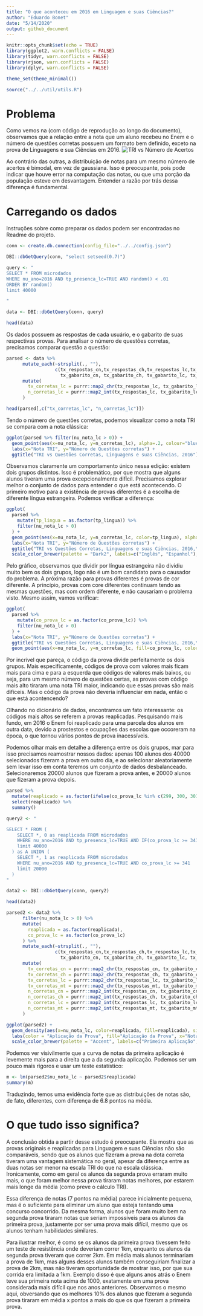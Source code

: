 ---
title: "O que aconteceu em 2016 em Linguagem e suas Ciências?"
author: "Eduardo Bonet"
date: "5/14/2020"
output: github_document
---

```{r setup, include=FALSE}
knitr::opts_chunk$set(echo = TRUE)
library(ggplot2, warn.conflicts = FALSE)
library(tidyr, warn.conflicts = FALSE)
library(rjson, warn.conflicts = FALSE)
library(dplyr, warn.conflicts = FALSE)

theme_set(theme_minimal())

source("../../util/utils.R")

```

# Problema

Como vemos na  (com código de reprodução ao longo do documento), observamos que a relação entre a nota que um aluno recebeu no Enem e o número de questões corretas possuem um formato bem definido, exceto na prova de Linguagens e sua Ciências em 2016. 
![TRI vs Número de Acertos](https://user-images.githubusercontent.com/3444559/83645789-295e5b00-a5b3-11ea-9fd0-aca50169b106.png)


Ao contrário das outras, a distribuição de notas para um mesmo número de acertos é bimodal, em vez de gaussiana. Isso é preocupante, pois pode indicar que houve error na computação das notas, ou que uma porção da população esteve em desvantagem. Entender a razão por trás dessa diferença é fundamental.

# Carregando os dados

Instruções sobre como preparar os dados podem ser encontradas no Readme do projeto.

```{r}

conn <- create.db.connection(config_file="../../config.json")

DBI::dbGetQuery(conn, "select setseed(0.7)")

query <- "
SELECT * FROM microdados
WHERE nu_ano=2016 AND tp_presenca_lc=TRUE AND random() < .01
ORDER BY random()
limit 40000

"

data <- DBI::dbGetQuery(conn, query)

head(data)
```

Os dados possuem as respostas de cada usuário, e o gabarito de suas respectivas provas. Para analisar o número de questões corretas, precisamos comparar questão a questão:


```{r}
parsed <- data %>%
      mutate_each(~strsplit(., ""), 
                  c(tx_respostas_cn,tx_respostas_ch,tx_respostas_lc,tx_respostas_mt, 
                    tx_gabarito_cn, tx_gabarito_ch, tx_gabarito_lc, tx_gabarito_mt)) %>%
      mutate(
        tx_corretas_lc = purrr::map2_chr(tx_respostas_lc, tx_gabarito_lc, ~paste0((.x == .y)*1, collapse = "")),
        n_corretas_lc = purrr::map2_int(tx_respostas_lc, tx_gabarito_lc, ~sum((.x == .y)))
      )
```

```{r}
head(parsed[,c("tx_corretas_lc", "n_corretas_lc")])
```

Tendo o número de questões corretas, podemos visualizar como a nota TRI se compara com a nota clássica:

```{r}
ggplot(parsed %>% filter(nu_nota_lc > 0)) +
  geom_point(aes(x=nu_nota_lc, y=n_corretas_lc), alpha=.2, colour="blue") +
  labs(x="Nota TRI", y="Número de Questões corretas") +
  ggtitle("TRI vs Questões Corretas, Linguagens e suas Ciências, 2016")
```

Observamos claramente um comportamento único nessa edição: existem dois grupos distintos. Isso é problemático, por que mostra que alguns alunos tiveram uma prova excepcionalmente difícil. Precisamos explorar melhor o conjunto de dados para entender o que está acontecendo. O primeiro motivo para a existência de provas diferentes é a escolha de diferente língua estrangeira. Podemos verificar a diferença:

```{r}
ggplot(
  parsed %>% 
    mutate(tp_lingua = as.factor(tp_lingua)) %>%
    filter(nu_nota_lc > 0)
  ) +
  geom_point(aes(x=nu_nota_lc, y=n_corretas_lc, color=tp_lingua), alpha=.2) + 
  labs(x="Nota TRI", y="Número de Questões corretas") +
  ggtitle("TRI vs Questões Corretas, Linguagens e suas Ciências, 2016,\npor Lingua Estrangeira") + 
  scale_color_brewer(palette = "Dark2", labels=c("Inglês", "Espanhol"), aesthetics = "colour" )
```

Pelo gráfico, observamos que dividir por língua estrangeira não dividiu muito bem os dois grupos, logo não é um bom candidato para o causador do problema. A próxima razão para provas diferentes é provas de cor diferente. A princípio, provas com core diferentes continuam tendo as mesmas questões, mas com ordem diferente, e não causariam o problema visto. Mesmo assim, vamos verificar:

```{r}
ggplot(
  parsed %>% 
    mutate(co_prova_lc = as.factor(co_prova_lc)) %>%
    filter(nu_nota_lc > 0)
  ) + 
  labs(x="Nota TRI", y="Número de Questões corretas") +
  ggtitle("TRI vs Questões Corretas, Linguagens e suas Ciências, 2016,\npor Código de Prova") + 
  geom_point(aes(x=nu_nota_lc, y=n_corretas_lc, fill=co_prova_lc, color=co_prova_lc), alpha=.2)
```


Por incrível que pareça, o código da prova divide perfeitamente os dois grupos. Mais especificamente, códigos de prova com valores mais ficam mais para cima e para a esquerda que códigos de valores mais baixos, ou seja, para um mesmo número de questões certas, as provas com código mais alto tiraram uma nota TRI maior, indicando que essas provas são mais difíceis. Mas o código da prova não deveria influenciar em nada, então o que está acontencendo?

Olhando no dicionário de dados, encontramos um fato interessante: os códigos mais altos se referem a provas reaplicadas. Pesquisando mais fundo, em 2016 o Enem foi reaplicado para uma parcela dos alunos em outra data, devido a prostestos e ocupações das escolas que occoreram na época, o que tornou vários pontos de prova inacessíveis. 

Podemos olhar mais em detalhe a diferença entre os dois grupos, mar para isso precisamos reamostrar nossos dados: apenas 100 alunos dos 40000 selecionados fizeram a prova em outro dia, e ao selecionar aleatoriamente sem levar isso em conta teremos um conjunto de dados desbalanceado. Selecionaremos 20000 alunos que fizeram a prova antes, e 20000 alunos que fizeram a prova depois.

```{r}
parsed %>% 
  mutate(reaplicado = as.factor(ifelse(co_prova_lc %in% c(299, 300, 301, 302), 0, 1))) %>%
  select(reaplicado) %>%
  summary()

```


```{r}
query2 <- "

SELECT * FROM (
    SELECT *, 0 as reaplicada FROM microdados
    WHERE nu_ano=2016 AND tp_presenca_lc=TRUE AND IF(co_prova_lc >= 341, 40, 0) * random()
    limit 40000
  ) as A UNION (
    SELECT *, 1 as reaplicada FROM microdados
    WHERE nu_ano=2016 AND tp_presenca_lc=TRUE AND co_prova_lc >= 341
    limit 20000
  )
"

data2 <- DBI::dbGetQuery(conn, query2)

```

```{r}
head(data2)
```

```{r}
parsed2 <- data2 %>%
      filter(nu_nota_lc > 0) %>%
      mutate(
        reaplicada = as.factor(reaplicada),
        co_prova_lc = as.factor(co_prova_lc)
      ) %>%
      mutate_each(~strsplit(., ""), 
                  c(tx_respostas_cn,tx_respostas_ch,tx_respostas_lc,tx_respostas_mt, 
                    tx_gabarito_cn, tx_gabarito_ch, tx_gabarito_lc, tx_gabarito_mt)) %>%
      mutate(
        tx_corretas_cn = purrr::map2_chr(tx_respostas_cn, tx_gabarito_cn, ~paste0((.x == .y)*1, collapse = "")),
        tx_corretas_ch = purrr::map2_chr(tx_respostas_ch, tx_gabarito_ch, ~paste0((.x == .y)*1, collapse = "")),
        tx_corretas_lc = purrr::map2_chr(tx_respostas_lc, tx_gabarito_lc, ~paste0((.x == .y)*1, collapse = "")),
        tx_corretas_mt = purrr::map2_chr(tx_respostas_mt, tx_gabarito_mt, ~paste0((.x == .y)*1, collapse = "")),
        n_corretas_cn = purrr::map2_int(tx_respostas_cn, tx_gabarito_cn, ~sum((.x == .y))),
        n_corretas_ch = purrr::map2_int(tx_respostas_ch, tx_gabarito_ch, ~sum((.x == .y))),
        n_corretas_lc = purrr::map2_int(tx_respostas_lc, tx_gabarito_lc, ~sum((.x == .y))),
        n_corretas_mt = purrr::map2_int(tx_respostas_mt, tx_gabarito_mt, ~sum((.x == .y)))
      )


```


```{r}


ggplot(parsed2) +
  geom_density(aes(x=nu_nota_lc, color=reaplicada, fill=reaplicada), size=1, alpha=.3) + 
  labs(color = "Aplicação da Prova", fill="Aplicação da Prova", x="Nota ENEM", y="") +
  scale_color_brewer(palette = "Accent", labels=c("Primeira Aplicação", "Segunda Aplicação"), aesthetics = c("colour", "fill") )

```

Podemos ver visivilmente que a curva de notas da primeira aplicação é levemente mais para a direita que a da segunda aplicação. Podemos ser um pouco mais rigoros e usar um teste estatístico:

```{r}

m <- lm(parsed2$nu_nota_lc ~ parsed2$reaplicada)
summary(m)
```

Traduzindo, temos uma evidência forte que as distribuições de notas são, de fato, diferentes, com diferença de 6.8 pontos na média.

# O que tudo isso significa?

A conclusão obtida a partir desse estudo é preocupante. Ela mostra que as provas originais e reaplicadas para Linguagem e suas Ciências não são comparáveis, sendo que os alunos que fizeram a prova na dota correta tiveram uma vantagem sistemática no geral, apesar da diferença entre as duas notas ser menor na escala TRI do que na escala clássica. Ironicamente, como em geral os alunos da segunda prova erraram muito mais, o que foram melhor nessa prova tiraram notas melhores, por estarem mais longe da média (como preve o cálculo TRI).

Essa diferença de notas (7 pontos na média) parece inicialmente pequena, mas é o suficiente para eliminar um aluno que esteja tentando uma concurso concorrido. Da mesma forma, alunos que foram muito bem na segunda prova tiraram notas que seriam impossíveis para os alunos da primeira prova, justamente por ser uma prova mais difícil, mesmo que os alunos tenham habilidades similares. 

Para ilustrar melhor, é como se os alunos da primeira prova tivessem feito um teste de resistência onde deveriam correr 1km, enquanto os alunos da segunda prova tiveram que correr 2km. Em média mais alunos terminariam a prova de 1km, mas alguns desses alunos também conseguiriam finalizar a prova de 2km, mas não tiveram oportunidade de mostrar isso, por que sua corrida era limitada a 1km. Exemplo disso é que alguns anos atrás o Enem teve sua primeira nota acima de 1000, exatamente em uma prova considerada mais difícil que nos anos anteriores. Observamos o mesmo aqui, obversando que os melhores 10% dos alunos que fizeram a segunda prova tiraram em média x pontos a mais do que os que fizeram a primeira prova.



